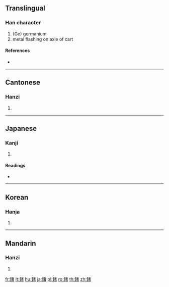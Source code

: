 {{character info/new}}
{{also|锗}}
==Translingual==

===Han character===
{{Han char|rn=167|rad=金|as=09|sn=17|four=84160|canj=CJKA}}

# (Ge) germanium
# metal flashing on axle of cart

====References====
* {{Han ref|kx=1315.210|dkj=40661|dj=1815.290|hdz=64214.070|uh=937A|ud=37754|bh=EBE3|bd=60387}}

----

==Cantonese==

===Hanzi===
{{yue-hanzi|jyut=|y=je2|sim=锗}}

# {{defn|lang=yue|sort=金09}}

----

==Japanese==

===Kanji===
{{ja-kanji|grade=|rs=金09}}

# {{defn|lang=ja|sort=金09}}

====Readings====
* {{ja-readings|on=[[た]] (ta)|kun=[[まきがね]] (makigane)|nanori=}}

----

==Korean==

===Hanja===
{{ko-hanja|hangeul=타|eumhun=|rv=ta|mr=t'a|y=tha}}

# {{defn|lang=ko|sort=金09}}

----

==Mandarin==

===Hanzi===
{{cmn-hanzi|sim=锗|pin=[[duǒ]] ([[duo3]])|wg=to<sup>3</sup>}}

# {{defn|lang=cmn|sort=金09}}

[[fr:鍺]]
[[lt:鍺]]
[[hu:鍺]]
[[ja:鍺]]
[[pl:鍺]]
[[ro:鍺]]
[[th:鍺]]
[[zh:鍺]]